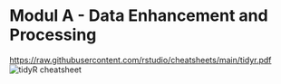 # Modul A - Data Enhancement and Processing {.unnumbered}

<https://raw.githubusercontent.com/rstudio/cheatsheets/main/tidyr.pdf>
![tidyR cheatsheet](cheatsheet.png)



